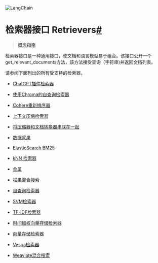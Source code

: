 

<Head>
  <script>
    {
      `(function() {
         var _hmt = _hmt || [];
(function() {
  var hm = document.createElement("script");
  hm.src = "https://hm.baidu.com/hm.js?e60fb290e204e04c5cb6f79b0ac1e697";
  var s = document.getElementsByTagName("script")[0]; 
  s.parentNode.insertBefore(hm, s);
})();
       })();`
    }
  </script>
</Head>

![LangChain](https://pica.zhimg.com/50/v2-56e8bbb52aa271012541c1fe1ceb11a2_r.gif)





检索器接口 Retrievers[#](#retrievers "Permalink to this headline")
=======================================================

> [概念指南](https://docs.langchain.com/docs/components/indexing/retriever)

检索器接口是一种通用接口，使文档和语言模型易于组合。该接口公开一个get_relevant_documents方法，该方法接受查询（字符串)并返回文档列表。

请参阅下面列出的所有受支持的检索器。

* [ChatGPT插件检索器](retrievers/examples/chatgpt-plugin-retriever)

* [使用Chroma的自查询检索器](retrievers/examples/chroma_self_query_retriever)

* [Cohere重新排序器](retrievers/examples/cohere-reranker)

* [上下文压缩检索器](retrievers/examples/contextual-compression)

* [将压缩器和文档转换器串联在一起](retrievers/examples/contextual-compression#stringing-compressors-and-document-transformers-together)

* [数据浆果](retrievers/examples/databerry)

* [ElasticSearch BM25](retrievers/examples/elastic_search_bm25)

* [kNN 检索器](retrievers/examples/knn_retriever)

* [金属](retrievers/examples/metal)

* [松果混合搜索](retrievers/examples/pinecone_hybrid_search)

* [自查询检索器](retrievers/examples/self_query_retriever)

* [SVM检索器](retrievers/examples/svm_retriever)

* [TF-IDF检索器](retrievers/examples/tf_idf_retriever)

* [时间加权向量存储检索器](retrievers/examples/time_weighted_vectorstore)

* [向量存储检索器](retrievers/examples/vectorstore-retriever)

* [Vespa检索器](retrievers/examples/vespa_retriever)

* [Weaviate混合搜索](retrievers/examples/weaviate-hybrid)

